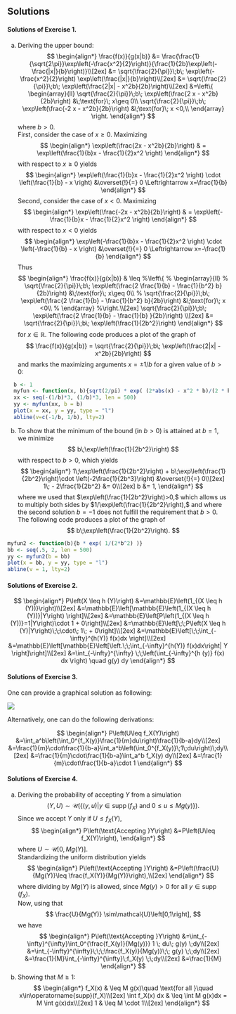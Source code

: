 ## Solutions {-}

#### Solutions of Exercise 1. {-} 

(a) Deriving the upper bound: 
  $$
  \begin{align*}
  \frac{f(x)}{g(x|b)} 
  &= \frac{\frac{1}{\sqrt{2\pi}}\exp\left(-\frac{x^2}{2}\right)}{\frac{1}{2b}\exp\left(-\frac{|x|}{b}\right)}\\[2ex]
  &= \sqrt{\frac{2}{\pi}}\;b\; \exp\left(-\frac{x^2}{2}\right) \exp\left(\frac{|x|}{b}\right)\\[2ex]
  &= \sqrt{\frac{2}{\pi}}\;b\; \exp\left(\frac{2|x| - x^2b}{2b}\right)\\[2ex]
  &=\left\{
  \begin{array}{ll}
  \sqrt{\frac{2}{\pi}}\;b\; \exp\left(\frac{2 x  - x^2b}{2b}\right) &\;\text{for}\; x\geq 0\\
  \sqrt{\frac{2}{\pi}}\;b\; \exp\left(\frac{-2 x  - x^2b}{2b}\right) &\;\text{for}\; x <0,\\
  \end{array}
  \right.
  \end{align*}
  $$
  where $b>0.$ <br>
  First, consider the case of $x\geq 0.$ Maximizing  
  $$
  \begin{align*}
  \exp\left(\frac{2x - x^2b}{2b}\right) 
  & = \exp\left(\frac{1}{b}x - \frac{1}{2}x^2 \right)
  \end{align*}
  $$ 
  with respect to $x\geq 0$ yields
  $$
  \begin{align*}
  \exp\left(\frac{1}{b}x - \frac{1}{2}x^2 \right) \cdot \left(\frac{1}{b} - x \right) &\overset{!}{=} 0
  \Leftrightarrow 
  x=\frac{1}{b}
  \end{align*}
  $$ 
  Second, consider the case of $x<0.$ Maximizing 
  $$
  \begin{align*}
  \exp\left(\frac{-2x - x^2b}{2b}\right) 
  & = \exp\left(-\frac{1}{b}x - \frac{1}{2}x^2 \right)
  \end{align*}
  $$ 
  with respect to $x < 0$ yields
  $$
  \begin{align*}
  \exp\left(-\frac{1}{b}x - \frac{1}{2}x^2 \right) \cdot \left(-\frac{1}{b} - x \right) &\overset{!}{=} 0
  \Leftrightarrow 
  x=-\frac{1}{b}
  \end{align*}
  $$ 
  Thus
  $$
  \begin{align*}
  \frac{f(x)}{g(x|b)} 
  & \leq 
  %\left\{
  % \begin{array}{ll}
  % \sqrt{\frac{2}{\pi}}\;b\; \exp\left(\frac{2 \frac{1}{b}  - \frac{1}{b^2} b}{2b}\right) &\;\text{for}\; x\geq 0\\
  % \sqrt{\frac{2}{\pi}}\;b\; \exp\left(\frac{2 \frac{1}{b}  - \frac{1}{b^2} b}{2b}\right) &\;\text{for}\; x <0\\
  % \end{array}
  %\right.\\[2ex]
  \sqrt{\frac{2}{\pi}}\;b\; \exp\left(\frac{2 \frac{1}{b}  - \frac{1}{b} }{2b}\right) \\[2ex]
  &= 
  \sqrt{\frac{2}{\pi}}\;b\; \exp\left(\frac{1}{2b^2}\right)
  \end{align*}
  $$
  for $x\in\mathbb{R}.$ The following code produces a plot of the graph of 
  $$
  \frac{f(x)}{g(x|b)} = \sqrt{\frac{2}{\pi}}\;b\; \exp\left(\frac{2|x| - x^2b}{2b}\right)
  $$
  and marks the maximizing arguments $x=\pm 1/b$ for a given value of $b>0:$


```r
  b <- 1
  myfun <- function(x, b){sqrt(2/pi) * exp( (2*abs(x) - x^2 * b)/(2 * b) )}
  xx <- seq(-(1/b)*3, (1/b)*3, len = 500)
  yy <- myfun(xx, b = b)
  plot(x = xx, y = yy, type = "l")
  abline(v=c(-1/b, 1/b), lty=2)
```
  
  (b) To show that the minimum of the bound (in $b>0$) is attained at $b=1,$ we minimize 
$$
b\;\exp\left(\frac{1}{2b^2}\right)
$$
with respect to $b>0,$ which yields
$$
\begin{align*}
1\;\exp\left(\frac{1}{2b^2}\right) + b\;\exp\left(\frac{1}{2b^2}\right)\cdot \left(-2\frac{1}{2b^3}\right) &\overset{!}{=} 0\\[2ex]
1\; - 2\frac{1}{2b^2} &= 0\\[2ex]
b &= 1,
\end{align*}
$$
where we used that $\exp\left(\frac{1}{2b^2}\right)>0,$ which allows us to multiply both sides by $1/\exp\left(\frac{1}{2b^2}\right),$ and where the second solution $b=-1$ does not fulfill the requirement that $b>0.$ The following code produces a plot of the graph of 
$$
b\;\exp\left(\frac{1}{2b^2}\right).
$$


```r
myfun2 <- function(b){b * exp( 1/(2*b^2) )}
bb <- seq(.5, 2, len = 500)
yy <- myfun2(b = bb)
plot(x = bb, y = yy, type = "l")
abline(v = 1, lty=2)
```

#### Solutions of Exercise 2. {-}

$$
\begin{align*}
P\left(X \leq h (Y)\right)
&=\mathbb{E}\left(1_{(X \leq h (Y))}\right)\\[2ex]
&=\mathbb{E}\left[\mathbb{E}\left(1_{(X \leq h (Y))}|Y\right)    \right]\\[2ex]
&=\mathbb{E}\left[P\left(1_{(X \leq h (Y))}=1|Y\right)\cdot 1 + 0\right]\\[2ex]
&=\mathbb{E}\left[\;\;P\left(X \leq h (Y)|Y\right)\;\;\cdot\; 1\; + 0\right]\\[2ex]
&=\mathbb{E}\left[\;\;\int_{-\infty}^{h(Y)} f(x)dx \right]\\[2ex]
&=\mathbb{E}\left[\mathbb{E}\left[\left.\;\;\int_{-\infty}^{h(Y)} f(x)dx\right| Y \right]\right]\\[2ex]
&=\int_{-\infty}^{\infty} \;\;\left(\int_{-\infty}^{h (y)} f(x) dx \right) \quad g(y) dy
\end{align*}
$$


#### Solutions of Exercise 3. {-}

One can provide a graphical solution as following: 

![](images/Ch1_Exercise_Screenshot1.png)

Alternatively, one can do the following derivations:

$$
\begin{align*}
P\left(U\leq f_X(Y)\right)
&=\int_a^b\left(\int_0^{f_X(y)}\frac{1}{m}du\right)\frac{1}{b-a}dy\\[2ex]
&=\frac{1}{m}\cdot\frac{1}{b-a}\int_a^b\left(\int_0^{f_X(y)}\;1\;du\right)\;dy\\[2ex]
&=\frac{1}{m}\cdot\frac{1}{b-a}\int_a^b f_X(y) dy\\[2ex]
&=\frac{1}{m}\cdot\frac{1}{b-a}\cdot 1
\end{align*}
$$

#### Solutions of Exercise 4. {-} 

(a) Deriving the probability of accepting $Y$ from a simulation 
$$
(Y,U)\sim\mathcal{U}\left(\left\{(y,u)|y\in \operatorname{supp}(f_X)\;\text{and}\;0\leq u\leq Mg(y)\right\}\right).
$$ 
Since we accept $Y$ only if $U\leq f_X(Y),$
$$
\begin{align*}
P\left(\text{Accepting }Y\right)
&=P\left(U\leq f_X(Y)\right),
\end{align*}
$$
where $U\sim\mathcal{U}\left[0,Mg(Y)\right].$ <br>
Standardizing the uniform distribution yields
$$
\begin{align*}
P\left(\text{Accepting }Y\right)
&=P\left(\frac{U}{Mg(Y)}\leq \frac{f_X(Y)}{Mg(Y)}\right),\\[2ex]
\end{align*}
$$
where dividing by $Mg(Y)$ is allowed, since $Mg(y)>0$ for all $y\in\operatorname{supp}(f_X).$ <br>
Now, using that 
$$
\frac{U}{Mg(Y)} \sim\mathcal{U}\left[0,1\right],
$$ 
we have
$$
\begin{align*}
P\left(\text{Accepting }Y\right)
&=\int_{-\infty}^{\infty}\int_0^{\frac{f_X(y)}{Mg(y)}} 1 \; du\; g(y) \;dy\\[2ex] 
&=\int_{-\infty}^{\infty}\;\;\;\frac{f_X(y)}{Mg(y)}\;\; g(y) \;\;dy\\[2ex] 
&=\frac{1}{M}\int_{-\infty}^{\infty}\;f_X(y) \;\;dy\\[2ex] 
&=\frac{1}{M}
\end{align*}
$$
<!-- Note that this also is the ratio between the surface $\{\}$ of the subgraph of 
$$
\begin{align*}
\frac{1}{M} = \frac{\int f_X(y)dy}{\int M g(y)dy}
\end{align*}
$$ -->
(b) Showing that $M\geq 1:$
$$
  \begin{align*}
  f_X(x) & \leq M g(x)\quad \text{for all }\quad x\in\operatorname{supp}(f_X)\\[2ex]
  \int f_X(x) dx & \leq \int M g(x)dx = M \int  g(x)dx\\[2ex]
  1              & \leq M \cdot 1\\[2ex]
  \end{align*}
$$






<!-- 1.  If $U_1,\dots,U_n\overset{\text{i.i.d.}}{\sim}\mathcal{U}[0,1],$ then with $\mathbb{E}(U_1)=\mu=1/2$ and $\mathbb{V}(U_1)=\sigma^2=1/12,$
$$
\begin{align*}
Y_n
& =\frac{\sqrt{n}\left(\bar{U}_n - \mu\right)}{\sigma}\\[2ex]
& = \sqrt{12\; n}\left(\bar{U}_n - \frac{1}{2}\right) \\[2ex]
& \to_d \mathcal{N}(0,1).
\end{align*}
$$
  (a) Largest value $Y_n$ can take: 
     * Largest value $U_1$ can take is $1.$ 
     * Largest value $\bar{U}_n$ can take is $\frac{1}{n} n 1 = 1.$ 
     * Largest value $Y_n$ can take is $\sqrt{12\; n}\frac{1}{2}=\sqrt{3\;n}$
     By the same arguments, the smallest value $Y_n$ can take is $\sqrt{3\;n},$ thus the range of $Y_n$ is **bounded** for each given sample size $n,$ 
     $$
     Y_n\in\left[-\sqrt{3\; n}, \sqrt{3\; n}\right],
     $$
     while the standard normal distribution has **unbounded** range from $-\infty$ to $\infty$
  (b) Next, we derive the moments of $Y_n.$ 
     $$
     \begin{align*}
     M_{Y_n}(t) 
     & = \mathbb{E}\left(\exp\left(t Y_n \right)\right) \\[2ex] 
     & = \mathbb{E}\left(\exp\left(t \; \sqrt{12\; n}\left(\bar{U}_n - \frac{1}{2}\right)  \right)\right) \\[2ex] 
     & = \mathbb{E}\left(\exp\left(t \; \sqrt{12\; n}\left(\frac{1}{n}\sum_{i=1}^n U_i - \frac{1}{2}\right)  \right)\right) \\[2ex] 
     & = \mathbb{E}\left(\exp\left(t \; \sqrt{12\; n}\left(\frac{1}{n}\sum_{i=1}^n \left(U_i - \frac{1}{2}\right)\right)  \right)\right) \\[2ex] 
     & = \mathbb{E}\left(\exp\left( \frac{t \;\sqrt{12}}{\sqrt{n}}\sum_{i=1}^n \left(U_i - \frac{1}{2}\right)  \right)\right) \\[2ex] 
     & = \mathbb{E}\left(\exp\left( \sum_{i=1}^n \frac{t \;\sqrt{12}}{\sqrt{n}}\left(U_i - \frac{1}{2}\right)  \right)\right) \\[2ex] 
     & = \prod_{i=1}^n\mathbb{E}\left(\exp\left( \frac{t \;\sqrt{12}}{\sqrt{n}}\left(U_i - \frac{1}{2}\right)  \right)\right) \\[2ex] 
     & = \left(\mathbb{E}\left(\exp\left( \frac{t \;\sqrt{12}}{\sqrt{n}}\left(U_i - \frac{1}{2}\right)  \right)\right)\right)^n \\[2ex] 
     & = \left(\mathbb{E}\left(\exp\left( \frac{t U_i\;\sqrt{12}}{\sqrt{n}} - \frac{1}{2}\frac{t \;\sqrt{12}}{\sqrt{n}}  \right)\right)\right)^n \\[2ex]
     & = \left(\mathbb{E}\left(\exp\left( \frac{t U_i\;\sqrt{12}}{\sqrt{n}} + \frac{ - t \;\sqrt{3}}{\sqrt{n}}  \right)\right)\right)^n \\[2ex] 
     & = \left(\exp\left(\frac{ - t \;\sqrt{3}}{\sqrt{n}}\right)\right)^n
          \left(\mathbb{E}\left(\exp\left( \frac{t U_i\;\sqrt{12}}{\sqrt{n}}   \right)\right)\right)^n \\[2ex]
     & = \left(\exp\left(\frac{ - t \;\sqrt{3}}{\sqrt{n}}\right)\right)^n
          \left(\mathbb{E}\left(\exp\left( \frac{t \sqrt{12}}{\sqrt{n}} U_i   \right)\right)\right)^n \\[2ex] 
     & = \left(\exp\left(\frac{ - t \;\sqrt{3}}{\sqrt{n}}\right)\right)^n
          \left( \frac{\exp\left( \frac{t \sqrt{12}}{\sqrt{n}} -1 \right)}{\frac{t \sqrt{12}}{\sqrt{n}}}\right)^n \\[2ex] 
     & = \left(\exp\left(\frac{ - t \;\sqrt{3}}{\sqrt{n}}\right)\right)^n
          \left( \frac{t \sqrt{12}}{\sqrt{n}} \exp\left( \frac{t \sqrt{12}}{\sqrt{n}} -1 \right)\right)^n \\[2ex] 
     \end{align*}
     $$
     Since 
     $$
     M_U(t) = \mathbb{E}\left(\exp\left(t U\right)\right)=\frac{\exp(t) - 1}{t}.
     $$ 
     we also have  -->